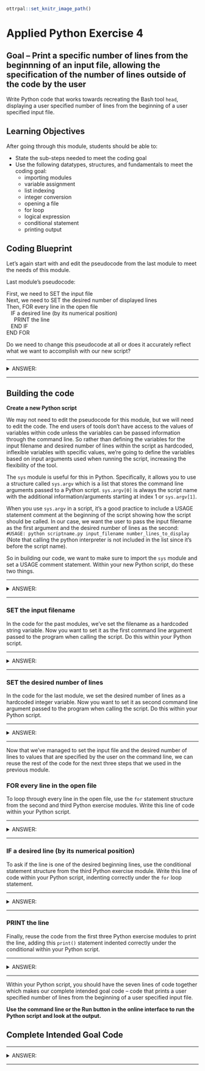 ```r
ottrpal::set_knitr_image_path()
```

# Applied Python Exercise 4

## Goal -- Print a specific number of lines from the beginnning of an input file, allowing the specification of the number of lines outside of the code by the user

Write Python code that works towards recreating the Bash tool `head`, displaying a user specified number of lines from the beginning of a user specified input file.

## Learning Objectives

After going through this module, students should be able to:

* State the sub-steps needed to meet the coding goal
* Use the following datatypes, structures, and fundamentals to meet the coding goal:
  * importing modules
  * variable assignment
  * list indexing
  * integer conversion
  * opening a file
  * for loop
  * logical expression
  * conditional statement
  * printing output

## Coding Blueprint

Let's again start with and edit the pseudocode from the last module to meet the needs of this module.

Last module's pseudocode:

First, we need to SET the input file <br />
Next, we need to SET the desired number of displayed lines <br />
Then, FOR every line in the open file <br />
&nbsp;&nbsp;  IF a desired line (by its numerical position) <br />
&nbsp;&nbsp;&nbsp;&nbsp;    PRINT the line <br />
&nbsp;&nbsp;  END IF <br />
END FOR <br />

Do we need to change this pseudocode at all or does it accurately reflect what we want to accomplish with our new script? 

***
<details><summary> ANSWER: </summary>

No we don't need to change the pseudocode from the last module because it still accurately reflects the goal we want to accomplish within this module. 

</details>
***

## Building the code

**Create a new Python script**

We may not need to edit the pseudocode for this module, but we will need to edit the code. The end users of tools don't have access to the values of variables within code unless the variables can be passed information through the command line. So rather than defining the variables for the input filename and desired number of lines within the script as hardcoded, inflexible variables with specific values, we're going to define the variables based on input arguments used when running the script, increasing the flexibility of the tool.

The `sys` module is useful for this in Python. Specifically, it allows you to use a structure called `sys.argv` which is a list that stores the command line arguments passed to a Python script. `sys.argv[0]` is always the script name with the additional information/arguments starting at index 1 or `sys.argv[1]`. 

When you use `sys.argv` in a script, it's a good practice to include a USAGE statement comment at the beginning of the script showing how the script should be called. In our case, we want the user to pass the input filename as the first argument and the desired number of lines as the second: `#USAGE: python scriptname.py input_filename number_lines_to_display` (Note that calling the python interpreter is not included in the list since it's before the script name).

So in building our code, we want to make sure to import the `sys` module and set a USAGE comment statement. Within your new Python script, do these two things.

***
<details><summary> ANSWER: </summary>

```python
#USAGE: python scriptname.py input_filename number_lines_to_display
import sys
```

</details>
***

### SET the input filename

In the code for the past modules, we've set the filename as a hardcoded string variable. Now you want to set it as the first command line argument passed to the program when calling the script. Do this within your Python script.

***
<details><summary> ANSWER: </summary>

```python
filename = sys.argv[1]
```

</details>
***

### SET the desired number of lines

In the code for the last module, we set the desired number of lines as a hardcoded integer variable. Now you want to set it as second command line argument passed to the program when calling the script. Do this within your Python script.

***
<details><summary> ANSWER: </summary>

```python
n_lines = sys.argv[2]
```

However, we need the variable to be an integer, and the values in the `sys.argv` list are always stored as strings, even if they are numbers. Therefore, edit the line within your Python script to convert the value that is being stored to an integer.

```python
n_lines = int(sys.argv[2])
```

</details>
***

Now that we've managed to set the input file and the desired number of lines to values that are specified by the user on the command line, we can reuse the rest of the code for the next three steps that we used in the previous module. 

### FOR every line in the open file

To loop through every line in the open file, use the `for` statement structure from the second and third Python exercise modules. Write this line of code within your Python script.

***
<details><summary> ANSWER: </summary>

```python
for i, line in enumerate(open(filename)):
```

</details>
***

### IF a desired line (by its numerical position)

To ask if the line is one of the desired beginning lines, use the conditional statement structure from the third Python exercise module. Write this line of code within your Python script, indenting correctly under the `for` loop statement.

***
<details><summary> ANSWER: </summary>

```python
  if i < n_lines:
```

</details>
***

### PRINT the line

Finally, reuse the code from the first three Python exercise modules to print the line, adding this `print()` statement indented correctly under the conditional within your Python script.

***
<details><summary> ANSWER: </summary>

```python
    print(line.strip('\r\n'))
```

</details>
***

Within your Python script, you should have the seven lines of code together which makes our complete intended goal code -- code that prints a user specified number of lines from the beginning of a user specified input file.

**Use the command line or the Run button in the online interface to run the Python script and look at the output.**

## Complete Intended Goal Code

***
<details><summary> ANSWER: </summary>

```python
#USAGE: python scriptname.py input_filename number_lines_to_display
import sys #import module
filename = sys.argv[1] # SET the input filename
n_lines = int(sys.argv[2]) # SET the desired number of lines
for i, line in enumerate(open(filename)): #FOR every line in the open file
  if i < n_lines: #IF a desired line by its numerical position
    print(line.strip('\r\n')) #PRINT the line
```

</details>
***